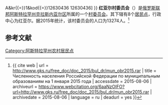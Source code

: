 {{Infobox Settlement
| official_name = 红亚尔村委员会
| native_name = Красноярский сельсовет
| settlement_type = [[村委员会|村委员会]]
| subdivision_type = [[国家|国家]]
| subdivision_type1 = [[俄罗斯行政区划|州]]
| subdivision_type2 = [[区_(苏联)|区]]
| subdivision_name = {{RUS}}
| subdivision_name1 = [[阿斯特拉罕州|阿斯特拉罕州]]
| subdivision_name2 = [[克拉斯内亚尔区|克拉斯内亚尔区]]
| seat_type = 行政中心
| seat = 红亚尔
| population_as_of=2015
| population_footnotes = <ref name=stat />
| population_total = 13274
| coordinates_display = inline,title
| latd = 46.5341666666667 | latm =  | lats =  | latNS = N
| longd = 48.3419444444444 | longm =  | longs =  | longEW = E
| timezone = [[萨马拉时间|MSK+1]]
| utc_offset = +4
| blank_name = [[俄罗斯市政土地区划代码|OKTMO编码]]
| blank_info = [http://classif.spb.ru/classificators/view/tma.php?st{{=}}A&kr{{=}}1&kod{{=}}12630436 12630436]
}}
'''红亚尔村委员会'''（{{lang-ru|Красноярский сельсовет}}）是[[俄罗斯联邦|俄罗斯联邦]][[阿斯特拉罕州|阿斯特拉罕州]][[克拉斯内亚尔区|克拉斯内亚尔区]]所属的一个[[村委员会|村委员会]]。其下辖有8个[[居民点|居民点]]，行政中心为红亚尔。据2015年统计，该村委员会的人口为13274人。<ref name=stat>{{ cite web | url = http://www.gks.ru/free_doc/doc_2015/bul_dr/mun_obr2015.rar | title = Численность населения Российской Федерации по муниципальным образованиям на 1 января 2015 года | accessdate = 2015-08-06 | archiveurl = https://www.webcitation.org/6aaNzOlFO?url=http://www.gks.ru/free_doc/doc_2015/bul_dr/mun_obr2015.rar | archivedate = 2015-08-06 | language = ru | deadurl = yes }}</ref>

== 参考文献 ==
{{reflist}}

{{Russia-stub}}

[[Category:阿斯特拉罕州农村居民点|Category:阿斯特拉罕州农村居民点]]